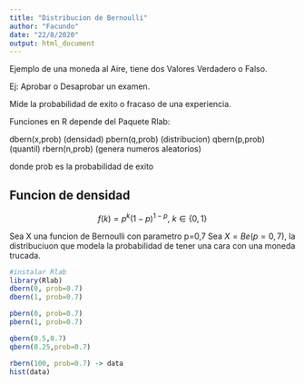 ```yaml
---
title: "Distribucion de Bernoulli"
author: "Facundo"
date: "22/8/2020"
output: html_document
---
```


Ejemplo de una moneda al Aire, tiene dos Valores Verdadero o Falso.

Ej: Aprobar o Desaprobar un examen.

Mide la probabilidad de exito o fracaso de una experiencia.

Funciones en R depende del Paquete Rlab:

dbern(x,prob) (densidad)
pbern(q,prob) (distribucion)
qbern(p,prob) (quantil)
rbern(n,prob) (genera numeros aleatorios)

donde prob es la probabilidad de exito

## Funcion de densidad

$$f(k) = p^k(1-p)^{1-p},\ k\in \{0,1\}$$

Sea X una funcion de Bernoulli con parametro p=0,7
Sea $X = Be(p=0,7)$, la distribuciuon que modela la probabilidad de tener una cara con una moneda trucada.

```r
#instalar Rlab
library(Rlab)
dbern(0, prob=0.7)
dbern(1, prob=0.7)

pbern(0, prob=0.7)
pbern(1, prob=0.7)

qbern(0.5,0.7)
qbern(0.25,prob=0.7)

rbern(100, prob=0.7) -> data
hist(data)
```






